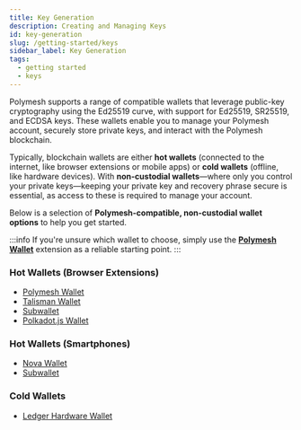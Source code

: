 ```yaml
---
title: Key Generation
description: Creating and Managing Keys
id: key-generation
slug: /getting-started/keys
sidebar_label: Key Generation
tags:
  - getting started
  - keys
---
```


Polymesh supports a range of compatible wallets that leverage public-key cryptography using the Ed25519 curve, with support for Ed25519, SR25519, and ECDSA keys. These wallets enable you to manage your Polymesh account, securely store private keys, and interact with the Polymesh blockchain.

Typically, blockchain wallets are either **hot wallets** (connected to the internet, like browser extensions or mobile apps) or **cold wallets** (offline, like hardware devices). With **non-custodial wallets**—where only you control your private keys—keeping your private key and recovery phrase secure is essential, as access to these is required to manage your account.

Below is a selection of **Polymesh-compatible, non-custodial wallet options** to help you get started.

:::info
If you're unsure which wallet to choose, simply use the [**Polymesh Wallet**](/getting-started/keys/polymesh-wallet) extension as a reliable starting point.
:::

### Hot Wallets (Browser Extensions)

- [Polymesh Wallet](/getting-started/keys/polymesh-wallet)
- [Talisman Wallet](https://www.talisman.xyz/)
- [Subwallet](https://subwallet.app/)
- [Polkadot.js Wallet](https://polkadot.js.org/extension/)

### Hot Wallets (Smartphones)

- [Nova Wallet](https://novawallet.io/)
- [Subwallet](https://subwallet.app/)

### Cold Wallets

- [Ledger Hardware Wallet](/getting-started/keys/ledger/)
